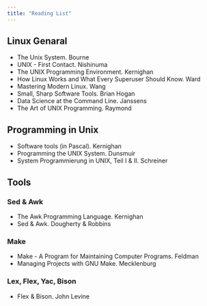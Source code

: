 ```yaml
---
title: "Reading List"
---
```


## Linux Genaral

* The Unix System. Bourne
* UNIX - First Contact. Nishinuma
* The UNIX Programming Environment. Kernighan
* How Linux Works and What Every Superuser Should Know. Ward
* Mastering Modern Linux. Wang
* Small, Sharp Software Tools. Brian Hogan
* Data Science at the Command Line. Janssens
* The Art of UNIX Programming. Raymond
  
## Programming in Unix 

* Software tools (in Pascal). Kernighan  
* Programming the UNIX System. Dunsmuir
* System Programmierung in UNIX, Teil I & II. Schreiner

## Tools 

### Sed & Awk

* The Awk Programming Language. Kernighan
* Sed & Awk. Dougherty & Robbins

### Make

* Make - A Program for Maintaining Computer Programs. Feldman
* Managing Projects with GNU Make. Mecklenburg

### Lex, Flex, Yac, Bison

* Flex & Bison. John Levine